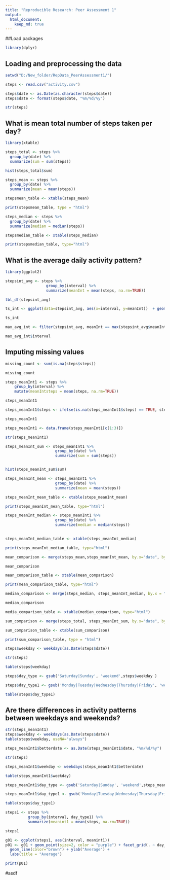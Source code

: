 ```yaml
---
title: "Reproducible Research: Peer Assessment 1"
output: 
  html_document:
    keep_md: true
---
```

##Load packages
```r

library(dplyr)    

```

## Loading and preprocessing the data
```r

setwd("D:/New_folder/RepData_PeerAssessment1/")

steps <- read.csv("activity.csv")

steps$date <- as.Date(as.character(steps$date))
steps$date <- format(steps$date, "%m/%d/%y")

str(steps)

```

## What is mean total number of steps taken per day?
```r

library(xtable)

steps_total <- steps %>%
  group_by(date) %>%
  summarize(sum = sum(steps))

hist(steps_total$sum)

steps_mean <- steps %>%
  group_by(date) %>%
  summarize(mean = mean(steps))

stepsmean_table <- xtable(steps_mean)

print(stepsmean_table, type = "html")

steps_median <- steps %>%
  group_by(date) %>%
  summarize(median = median(steps))

stepsmedian_table <- xtable(steps_median)

print(stepsmedian_table, type="html")

```


## What is the average daily activity pattern?
```r

library(ggplot2)

stepsint_avg <- steps %>%
                  group_by(interval) %>%
                  summarize(meanInt = mean(steps, na.rm=TRUE))

tbl_df(stepsint_avg)

ts_int <- ggplot(data=stepsint_avg, aes(x=interval, y=meanInt))  + geom_line() + ggtitle("Average Steps Taken by Interval Across All Days") +xlab("Interval") + ylab("Average Steps")

ts_int

max_avg_int <- filter(stepsint_avg, meanInt == max(stepsint_avg$meanInt))

max_avg_int$interval


```


## Imputing missing values
```r

missing_count <- sum(is.na(steps$steps))

missing_count

steps_meanInt1 <- steps %>%
    group_by(interval) %>%
    mutate(meanIntsteps = mean(steps, na.rm=TRUE))

steps_meanInt1

steps_meanInt1$steps <- ifelse(is.na(steps_meanInt1$steps) == TRUE, steps_meanInt1$meanIntsteps, steps_meanInt1$steps)

steps_meanInt1

steps_meanInt1 <- data.frame(steps_meanInt1[c(1:3)])

str(steps_meanInt1)

steps_meanInt_sum <- steps_meanInt1 %>%
                      group_by(date) %>%
                      summarize(sum = sum(steps))


hist(steps_meanInt_sum$sum)

steps_meanInt_mean <- steps_meanInt1 %>%
                      group_by(date) %>%
                      summarize(mean = mean(steps))

steps_meanInt_mean_table <- xtable(steps_meanInt_mean)

print(steps_meanInt_mean_table, type="html")

steps_meanInt_median <- steps_meanInt1 %>%
                      group_by(date) %>%
                      summarize(median = median(steps))
                      

steps_meanInt_median_table <- xtable(steps_meanInt_median)

print(steps_meanInt_median_table, type="html")

mean_comparison <- merge(steps_mean,steps_meanInt_mean, by.x="date", by.y = "date" )

mean_comparison

mean_comparison_table <- xtable(mean_comparison)

print(mean_comparison_table, type="html")

median_comparison <- merge(steps_median, steps_meanInt_median, by.x = "date", by.y = "date")

median_comparison

media_comparison_table <- xtable(median_comparison, type="html")

sum_comparison <- merge(steps_total, steps_meanInt_sum, by.x="date", by.y="date")

sum_comparison_table <- xtable(sum_comparison)

print(sum_comparison_table, type = "html")

steps$weekday <- weekdays(as.Date(steps$date))

str(steps)

table(steps$weekday)

steps$day_type <- gsub('Saturday|Sunday', 'weekend',steps$weekday )

steps$day_type1 <- gsub('Monday|Tuesday|Wednesday|Thursday|Friday', 'weekday',steps$day_type )

table(steps$day_type1)

```



## Are there differences in activity patterns between weekdays and weekends?

```r

str(steps_meanInt1)
steps$weekday <- weekdays(as.Date(steps$date))
table(steps$weekday, useNA="always")

steps_meanInt1$betterdate <- as.Date(steps_meanInt1$date, "%m/%d/%y")

str(steps)

steps_meanInt1$weekday <- weekdays(steps_meanInt1$betterdate)

table(steps_meanInt1$weekday)

steps_meanInt1$day_type <- gsub('Saturday|Sunday', 'weekend',steps_meanInt1$weekday )

steps_meanInt1$day_type1 <- gsub('Monday|Tuesday|Wednesday|Thursday|Friday', 'weekday',steps_meanInt1$day_type )

table(steps$day_type1)

steps1 <- steps %>% 
          group_by(interval, day_type1) %>%
          summarize(meanint1 = mean(steps, na.rm=TRUE))

steps1

g01 <- ggplot(steps1, aes(interval, meanint1))
p01 <- g01 + geom_point(size=2, color = "purple") + facet_grid(. ~ day_type1) + 
  geom_line(color="brown") + ylab("Average") +
  labs(title = "Average") 

print(p01)

```

#asdf
